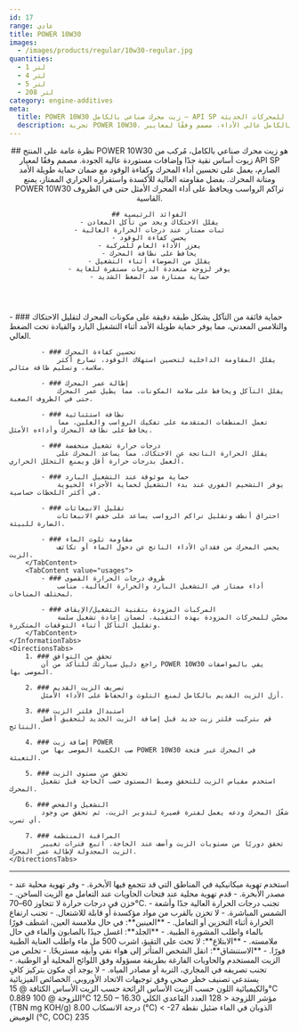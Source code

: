 ```yaml
---
id: 17
range: عادي
title: POWER 10W30
images:
  - /images/products/regular/10w30-regular.jpg
quantities:
  - 1 لتر
  - 4 لتر
  - 5 لتر
  - 208 لتر
category: engine-additives
meta:
  title: POWER 10W30 زيت محرك صناعي بالكامل – API SP للمحركات الحديثة
  description: تجربة POWER 10W30، زيت محرك صناعي بالكامل عالي الأداء، مصمم وفقًا لمعايير API SP. يحسن كفاءة الوقود، يوفر حماية ممتازة ضد التآكل، ويضمن أداء موثوق عند التشغيل البارد، مثالي للمركبات المزودة بتقنية التشغيل/الإيقاف وظروف درجات الحرارة القصوى.
---
```


<Header>
    ## نظرة عامة على المنتج
    POWER 10W30 هو زيت محرك صناعي بالكامل، مُركب من زيوت أساس نقية جدًا وإضافات مستوردة عالية الجودة. مصمم وفقًا لمعيار API SP الصارم، يعمل على تحسين أداء المحرك وكفاءة الوقود مع ضمان حماية طويلة الأمد ومتانة المحرك. بفضل مقاومته العالية للأكسدة واستقراره الحراري الممتاز، يمنع POWER 10W30 تراكم الرواسب ويحافظ على أداء المحرك الأمثل حتى في الظروف القاسية.

    ## الفوائد الرئيسية
    - يقلل الاحتكاك ويحد من تآكل المعادن
    - ثبات ممتاز عند درجات الحرارة العالية
    - يحسن كفاءة الوقود
    - يعزز الأداء العام للمركبة
    - يحافظ على نظافة المحرك
    - يقلل من الضوضاء أثناء التشغيل
    - يوفر لزوجة متعددة الدرجات مستقرة للغاية
    - حماية ممتازة ضد الضغط الشديد
</Header>

<Section>
    <InformationTabs>
        <TabContent value="core">
            - ### حماية فائقة من التآكل
                يشكل طبقة دقيقة على مكونات المحرك لتقليل الاحتكاك والتلامس المعدني، مما يوفر حماية طويلة الأمد أثناء التشغيل البارد والقيادة تحت الضغط العالي.

            - ### تحسين كفاءة المحرك
                يقلل المقاومة الداخلية لتحسين استهلاك الوقود، تسارع أكثر سلاسة، وتسليم طاقة مثالي.

            - ### إطالة عمر المحرك
                يقلل التآكل ويحافظ على سلامة المكونات، مما يطيل عمر المحرك حتى في الظروف الصعبة.

            - ### نظافة استثنائية
                تعمل المنظفات المتقدمة على تفكيك الرواسب والغلين، مما يحافظ على نظافة المحرك وأداءه الأمثل.

            - ### درجات حرارة تشغيل منخفضة
                يقلل الحرارة الناتجة عن الاحتكاك، مما يساعد المحرك على العمل بدرجات حرارة أقل ويمنع التحلل الحراري.

            - ### حماية موثوقة عند التشغيل البارد
                يوفر التشحيم الفوري عند بدء التشغيل لحماية الأجزاء الحيوية في أكثر اللحظات حساسية.

            - ### تقليل الانبعاثات
                احتراق أنظف وتقليل تراكم الرواسب يساعد على خفض الانبعاثات الضارة للبيئة.

            - ### مقاومة تلوث الماء
                يحمي المحرك من فقدان الأداء الناتج عن دخول الماء أو تكاثف الزيت.
        </TabContent>
        <TabContent value="usages">
            - ### ظروف درجات الحرارة القصوى
                أداء ممتاز في التشغيل البارد والحرارة العالية، مناسب لمختلف المناخات.

            - ### المركبات المزودة بتقنية التشغيل/الإيقاف
                محسّن للمحركات المزودة بهذه التقنية، لضمان إعادة تشغيل سلسة وتقليل التآكل أثناء التوقفات المتكررة.
        </TabContent>
    </InformationTabs>
    <DirectionsTabs>
        1. ### تحقق من التوافق
            راجع دليل سيارتك للتأكد من أن POWER 10W30 يفي بالمواصفات الموصى بها.

        2. ### تصريف الزيت القديم
            أزل الزيت القديم بالكامل لمنع التلوث والحفاظ على الأداء الأمثل.

        3. ### استبدال فلتر الزيت
            قم بتركيب فلتر زيت جديد قبل إضافة الزيت الجديد لتحقيق أفضل النتائج.

        4. ### إضافة زيت POWER
            صب الكمية الموصى بها من POWER 10W30 في المحرك عبر فتحة التعبئة.

        5. ### تحقق من مستوى الزيت
            استخدم مقياس الزيت للتحقق وضبط المستوى حسب الحاجة قبل تشغيل المحرك.

        6. ### التشغيل والفحص
            شغّل المحرك ودعه يعمل لفترة قصيرة لتدوير الزيت، ثم تحقق من وجود أي تسرب.

        7. ### المراقبة المنتظمة
            تحقق دوريًا من مستويات الزيت وأضف عند الحاجة. اتبع فترات تغيير الزيت المجدولة لإطالة عمر المحرك.
    </DirectionsTabs>
</Section>

***

<Section>
    <SafetyTabs>
        <TabContent value="handling">
            - استخدم تهوية ميكانيكية في المناطق التي قد تتجمع فيها الأبخرة.
            - وفر تهوية محلية عند مصدر الأبخرة.
            - قدم تهوية محلية عند فتحات الحاويات عند التعامل مع الزيت الساخن.
            - خزن في درجات حرارة لا تتجاوز 60–70°C.
            - تجنب درجات الحرارة العالية جدًا وأشعة الشمس المباشرة.
            - لا تخزن بالقرب من مواد مؤكسدة أو قابلة للاشتعال.
            - تجنب ارتفاع الحرارة أثناء التخزين أو التعامل.
        </TabContent>
        <TabContent value="first-aid">
            - **العينين**: في حال ملامسة العين، اشطف فورًا بالماء واطلب المشورة الطبية.
            - **الجلد**: اغسل جيدًا بالصابون والماء في حال ملامسته.
            - **الابتلاع**: لا تحث على التقيؤ، اشرب 500 مل ماء واطلب العناية الطبية فورًا.
            - **الاستنشاق**: انقل الشخص المتأثر إلى هواء نقي وأبقِه مستريحًا.
        </TabContent>
        <TabContent value="disposal">
            - تخلص من الزيت المستخدم والحاويات الفارغة بطريقة مسؤولة وفق اللوائح المحلية أو الوطنية.
            - تجنب تصريفه في المجاري، التربة أو مصادر المياه.
        </TabContent>
        <TabContent value="hazardous">
            - لا يوجد أي مكون بتركيز كافٍ يستدعي تصنيف خطر صحي وفق توجيهات الاتحاد الأوروبي.
        </TabContent>
    </SafetyTabs>
  
   <Table>
  <TableHeader>
    <TableRow col={2}>
      <TableHead>الخصائص الفيزيائية والكيميائية</TableHead>
    </TableRow>
  </TableHeader>
  <TableBody>
    <TableRow>
      <TableCell>اللون</TableCell>
      <TableCell>حسب الزيت الأساس</TableCell>
    </TableRow>
    <TableRow>
      <TableCell>الرائحة</TableCell>
      <TableCell>حسب الزيت الأساس</TableCell>
    </TableRow>
    <TableRow>
      <TableCell>الكثافة @ 15°C</TableCell>
      <TableCell>0.889</TableCell>
    </TableRow>
    <TableRow>
      <TableCell>اللزوجة @ 100°C</TableCell>
      <TableCell>12.50 – 16.30</TableCell>
    </TableRow>
    <TableRow>
      <TableCell>مؤشر اللزوجة</TableCell>
      <TableCell>&lt; 128</TableCell>
    </TableRow>
    <TableRow>
      <TableCell>العدد القاعدي الكلي (TBN mg KOH/g)</TableCell>
      <TableCell>8.00</TableCell>
    </TableRow>
    <TableRow>
      <TableCell>درجة الانسكاب (°C)</TableCell>
      <TableCell>&lt; -27</TableCell>
    </TableRow>
    <TableRow>
      <TableCell>الذوبان في الماء</TableCell>
      <TableCell>ضئيل</TableCell>
    </TableRow>
    <TableRow>
      <TableCell>نقطة الوميض (°C, COC)</TableCell>
      <TableCell>235</TableCell>
    </TableRow>
  </TableBody>
</Table>
</Section>
